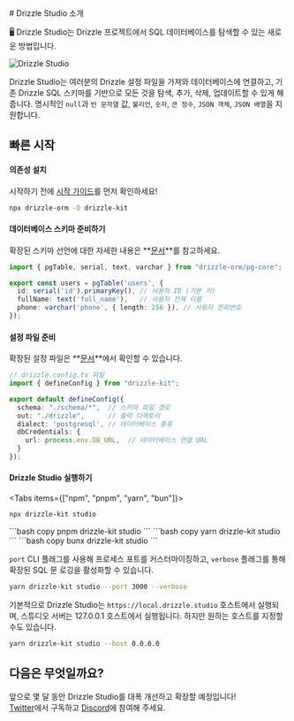 

<CenteredLayout isStudio={true} customTitle="Drizzle Studio 소개">
# Drizzle Studio 소개

🖥 Drizzle Studio는 Drizzle 프로젝트에서 SQL 데이터베이스를 탐색할 수 있는 새로운 방법입니다.

![Drizzle Studio](@/assets/images/drizzle-studio.jpeg)

Drizzle Studio는 여러분의 Drizzle 설정 파일을 가져와 데이터베이스에 연결하고, 기존 Drizzle SQL 스키마를 기반으로 모든 것을 탐색, 추가, 삭제, 업데이트할 수 있게 해줍니다. 명시적인 `null`과 `빈 문자열` 값, `불리언`, `숫자`, `큰 정수`, `JSON 객체`, `JSON 배열`을 지원합니다.



## 빠른 시작

<Steps>


#### 의존성 설치

시작하기 전에 [시작 가이드](/docs/get-started)를 먼저 확인하세요!

```bash
npx drizzle-orm -D drizzle-kit
```


#### 데이터베이스 스키마 준비하기

확장된 스키마 선언에 대한 자세한 내용은 **[문서](/docs/sql-schema-declaration)**를 참고하세요.

```typescript copy filename="schema.ts"
import { pgTable, serial, text, varchar } from "drizzle-orm/pg-core";

export const users = pgTable('users', {
  id: serial('id').primaryKey(), // 사용자 ID (기본 키)
  fullName: text('full_name'),   // 사용자 전체 이름
  phone: varchar('phone', { length: 256 }), // 사용자 전화번호
});
```


#### 설정 파일 준비

확장된 설정 파일은 **[문서](/docs/drizzle-config-file)**에서 확인할 수 있습니다.

```typescript
// drizzle.config.ts 파일
import { defineConfig } from "drizzle-kit";

export default defineConfig({
  schema: "./schema/*",  // 스키마 파일 경로
  out: "./drizzle",      // 출력 디렉토리
  dialect: 'postgresql', // 데이터베이스 종류
  dbCredentials: {
    url: process.env.DB_URL,  // 데이터베이스 연결 URL
  }
});
```


#### Drizzle Studio 실행하기

<Tabs items={["npm", "pnpm", "yarn", "bun"]}>
<Tab>
```bash copy
npx drizzle-kit studio
```
</Tab>
<Tab>
```bash copy
pnpm drizzle-kit studio
```
</Tab>
<Tab>
```bash copy
yarn drizzle-kit studio
```
</Tab>
<Tab>
```bash copy
bunx drizzle-kit studio
```
</Tab>
</Tabs>

`port` CLI 플래그를 사용해 프로세스 포트를 커스터마이징하고, `verbose` 플래그를 통해 확장된 SQL 문 로깅을 활성화할 수 있습니다.
```bash
yarn drizzle-kit studio --port 3000 --verbose
```

기본적으로 Drizzle Studio는 `https://local.drizzle.studio` 호스트에서 실행되며, 스튜디오 서버는 127.0.0.1 호스트에서 실행됩니다. 하지만 원하는 호스트를 지정할 수도 있습니다.
```bash
yarn drizzle-kit studio --host 0.0.0.0
```
</Steps>


## 다음은 무엇일까요?

앞으로 몇 달 동안 Drizzle Studio를 대폭 개선하고 확장할 예정입니다!  
[Twitter](https://twitter.com/DrizzleORM)에서 구독하고 [Discord](https://driz.link/discord)에 참여해 주세요.
</CenteredLayout>


